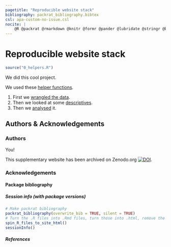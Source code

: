 ```yaml
---
pagetitle: "Reproducible website stack"
bibliography: packrat_bibliography.bibtex
csl: apa-custom-no-issue.csl
nocite: |
    @R @packrat @rmarkdown @knitr @formr @pander @lubridate @stringr @broom @ggplot2 @tidyr @dplyr @devtools @formatR
---
```


# Reproducible website stack {.tabset .tabset-sticky}

```r
source("0_helpers.R")
```

We did this cool project.

We used these [helper functions](0_helpers.html).

1. First we [wrangled the data](1_wrangle_data.html).
2. Then we looked at some [descriptives](2_descriptives.html).
3. Then we [analysed](3_analyses.html) it.

## Authors & Acknowledgements {.tabset .tabset-sticky}

### Authors
You!

This supplementary website has been archived on Zenodo.org [![DOI](https://zenodo.org/badge/xxx)](https://zenodo.org/xxx).

### Acknowledgements {.active}


#### Package bibliography {.tabset .tabset-sticky}

##### Session info (with package versions)
```r
# Make packrat bibliography
packrat_bibliography(overwrite_bib = TRUE, silent = TRUE)
# Turn the .R files into .Rmd files, turn those into .html, remove the .Rmd files
spin_R_files_to_site_html()
sessionInfo()
```

##### References {.active}
